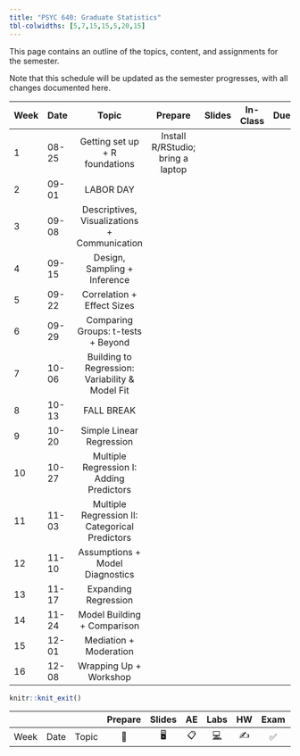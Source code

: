 ```yaml
---
title: "PSYC 640: Graduate Statistics"
tbl-colwidths: [5,7,15,15,5,20,15]
---
```


This page contains an outline of the topics, content, and assignments for the semester.

Note that this schedule will be updated as the semester progresses, with all changes documented here.

::: column-screen-inset-right
| Week | Date | Topic | Prepare | Slides | In-Class | Due |
|:---|:---|:--:|:--:|:--:|:--:|:--:|
| 1 | 08-25 | Getting set up + R foundations | Install R/RStudio; bring a laptop |  |  |  |
| 2 | 09-01 | LABOR DAY |  |  |  |  |
| 3 | 09-08 | Descriptives, Visualizations + Communication |  |  |  |  |
| 4 | 09-15 | Design, Sampling + Inference |  |  |  |  |
| 5 | 09-22 | Correlation + Effect Sizes |  |  |  |  |
| 6 | 09-29 | Comparing Groups: t-tests + Beyond |  |  |  |  |
| 7 | 10-06 | Building to Regression: Variability & Model Fit |  |  |  |  |
| 8 | 10-13 | FALL BREAK |  |  |  |  |
| 9 | 10-20 | Simple Linear Regression |  |  |  |  |
| 10 | 10-27 | Multiple Regression I: Adding Predictors |  |  |  |  |
| 11 | 11-03 | Multiple Regression II: Categorical Predictors |  |  |  |  |
| 12 | 11-10 | Assumptions + Model Diagnostics |  |  |  |  |
| 13 | 11-17 | Expanding Regression |  |  |  |  |
| 14 | 11-24 | Model Building + Comparison |  |  |  |  |
| 15 | 12-01 | Mediation + Moderation |  |  |  |  |
| 16 | 12-08 | Wrapping Up + Workshop |  |  |  |  |
:::

```r
knitr::knit_exit()
```

|      |      |       | Prepare | Slides | AE  |  Labs  | HW  | Exam | Project |
|------|------|-------|:-------:|:------:|:---:|:------:|:---:|:----:|:-------:|
| Week | Date | Topic |   📖    |   🖥️   | 📋  | [💻]() | ✍️  |  ✅  |   📂    |
